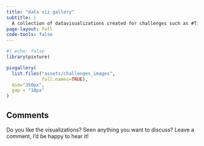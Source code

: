 ```yaml
---
title: "data viz gallery"
subtitle: |
  A collection of datavisualizations created for challenges such as #TidyTuesday or the #30DayChartChallenge. Others resulted from personal data exploration projects found on this blog. The code can either be found in blog posts or on my github page.
page-layout: full
code-tools: false
---
```


::: {.column-screen}
```r
#| echo: false
library(pixture)

pixgallery(
  list.files("assets/challenges_images", 
             full.names=TRUE),
  dim="350px",
  gap = "10px"
)

```
:::

## Comments
Do you like the visualizations? Seen anything you want to discuss? Leave a comment, I'd be happy to hear it!